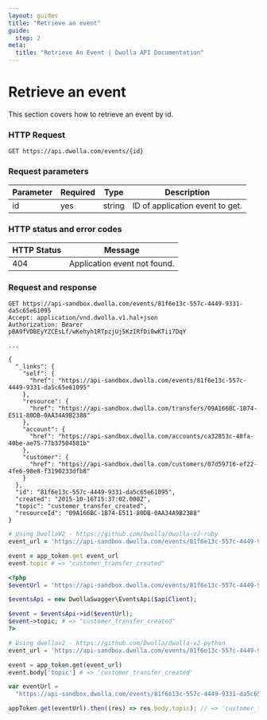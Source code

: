 ```yaml
---
layout: guides
title: "Retrieve an event"
guide:
  step: 2
meta:
  title: "Retrieve An Event | Dwolla API Documentation"
---
```


# Retrieve an event

This section covers how to retrieve an event by id.

### HTTP Request

`GET https://api.dwolla.com/events/{id}`

### Request parameters

| Parameter | Required | Type   | Description                     |
| --------- | -------- | ------ | ------------------------------- |
| id        | yes      | string | ID of application event to get. |

### HTTP status and error codes

| HTTP Status | Message                      |
| ----------- | ---------------------------- |
| 404         | Application event not found. |

### Request and response

```raw
GET https://api-sandbox.dwolla.com/events/81f6e13c-557c-4449-9331-da5c65e61095
Accept: application/vnd.dwolla.v1.hal+json
Authorization: Bearer pBA9fVDBEyYZCEsLf/wKehyh1RTpzjUj5KzIRfDi0wKTii7DqY

...

{
  "_links": {
    "self": {
      "href": "https://api-sandbox.dwolla.com/events/81f6e13c-557c-4449-9331-da5c65e61095"
    },
    "resource": {
      "href": "https://api-sandbox.dwolla.com/transfers/09A166BC-1B74-E511-80DB-0AA34A9B2388"
    },
    "account": {
      "href": "https://api-sandbox.dwolla.com/accounts/ca32853c-48fa-40be-ae75-77b37504581b"
    },
    "customer": {
      "href": "https://api-sandbox.dwolla.com/customers/07d59716-ef22-4fe6-98e8-f3190233dfb8"
    }
  },
  "id": "81f6e13c-557c-4449-9331-da5c65e61095",
  "created": "2015-10-16T15:37:02.000Z",
  "topic": "customer_transfer_created",
  "resourceId": "09A166BC-1B74-E511-80DB-0AA34A9B2388"
}
```

```ruby
# Using DwollaV2 - https://github.com/Dwolla/dwolla-v2-ruby
event_url = 'https://api-sandbox.dwolla.com/events/81f6e13c-557c-4449-9331-da5c65e61095'

event = app_token.get event_url
event.topic # => "customer_transfer_created"
```

```php
<?php
$eventUrl = 'https://api-sandbox.dwolla.com/events/81f6e13c-557c-4449-9331-da5c65e61095';

$eventsApi = new DwollaSwagger\EventsApi($apiClient);

$event = $eventsApi->id($eventUrl);
$event->topic; # => "customer_transfer_created"
?>
```

```python
# Using dwollav2 - https://github.com/Dwolla/dwolla-v2-python
event_url = 'https://api-sandbox.dwolla.com/events/81f6e13c-557c-4449-9331-da5c65e61095'

event = app_token.get(event_url)
event.body['topic'] # => 'customer_transfer_created'
```

```javascript
var eventUrl =
  "https://api-sandbox.dwolla.com/events/81f6e13c-557c-4449-9331-da5c65e61095";

appToken.get(eventUrl).then((res) => res.body.topic); // => 'customer_transfer_created'
```
